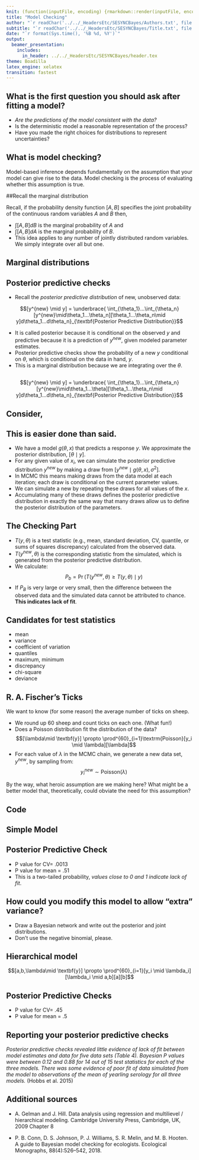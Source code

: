 ```yaml
---
knit: (function(inputFile, encoding) {rmarkdown::render(inputFile, encoding = encoding, output_dir = "../../content/lectures/")})
title: "Model Checking"
author: "`r readChar('../../_HeadersEtc/SESYNCBayes/Authors.txt', file.info('../../_HeadersEtc/SESYNCBayes/Authors.txt')$size)`"
subtitle: "`r readChar('../../_HeadersEtc/SESYNCBayes/Title.txt', file.info('../../_HeadersEtc/SESYNCBayes/Title.txt')$size)`"
date: "`r format(Sys.time(), '%B %d, %Y')`"
output: 
  beamer_presentation:
    includes:
      in_header: ../../_HeadersEtc/SESYNCBayes/header.tex
theme: Boadilla
latex_engine: xelatex
transition: fastest
---
```


## What is the first question you should ask after fitting a model? 

- _Are the predictions of the model consistent with the data?_
- Is the deterministic model a reasonable representation of the process?
- Have you made the right choices for distributions to represent uncertainties?

\centerline{\includegraphics[height=2in]{../../_Graphics/dist1.png}}

## What is model checking?

Model-based inference depends fundamentally on the assumption that your model can give rise to the data.  Model checking is the process of evaluating whether this assumption is true.

##Recall the marginal distribution

Recall, if the probability density function $[A,B]$ specifies the joint probability of the continuous random variables $A$ and $B$ then,

- $\int [A,B]dB$ is the marginal probability of $A$ and 
- $\int [A,B]dA$ is the marginal probability of $B$.
- This idea applies to any number of jointly distributed random variables. We simply integrate over all but one.

## Marginal distributions

\centerline{\includegraphics[height=3in]{../../_Graphics/marginals.png}}

## Posterior predictive checks

- Recall the *posterior predictive distribution* of new, unobserved data:

$$[y^{new} \mid y] = \underbrace{ \int_{\theta_1}...\int_{\theta_n}[y^{new}\mid\theta_1...\theta_n][\theta_1...\theta_n\mid y]d\theta_1...d\theta_n}_{\textbf{Posterior Predictive Distribution}}$$

 - It is called posterior because it is conditional on the observed $y$ and predictive because it is a prediction of $y^{new}$, given modeled parameter estimates. 
- Posterior predictive checks show the probability of a new $y$ conditional on $\theta$, which is conditional on the data in hand, $y$. 
- This is a marginal distribution because we are integrating over the $\theta$.

##
$$[y^{new} \mid y] = \underbrace{ \int_{\theta_1}...\int_{\theta_n}[y^{new}\mid\theta_1...\theta][\theta_1...\theta_n\mid y]d\theta_1...d\theta_n}_{\textbf{Posterior Predictive Distribution}}$$
\bigskip
\bigskip
<!-- \center Can you derive this equation using the rules of probability? -->


## Consider,

\begin{align}
\mu_i &= g(\theta_1,\theta_2,\theta_3,\mathbf{x}_i)\\
y_i &\sim \textrm{normal}(\mu_i,\sigma^2)
\end{align}

## 

\centerline{\includegraphics[height=3in]{../../_Graphics/hhbox.png}}

## This is easier done than said.

- We have a model $g(\theta,x)$ that predicts a response $y$. We approximate the posterior distribution, $[\theta \mid y]$.
- For any given value of $x_i$, we can simulate the posterior predictive distribution $y^{new}$ by making a draw from $[y^{new} \mid g(\theta,x),\sigma^2]$. 
- In MCMC this means making draws from the data model at each iteration; each draw is conditional on the current parameter values.  
- We can simulate a new  by repeating these draws for all values of the $x$.
- Accumulating many of these draws defines the posterior predictive distribution in exactly the same way that many draws allow us to define the posterior distribution of the parameters.

## 

\centerline{\includegraphics[height=3in]{../../_Graphics/mod1.png}}

## The Checking Part

- $T (y,\theta)$ is a test statistic (e.g., mean, standard deviation, CV, quantile, or sums of squares discrepancy) calculated from the observed data.
- $T (y^{new},\theta)$ is the corresponding statistic from the simulated, which is generated  from the posterior predictive distribution. 
- We calculate:$$P_b=\Pr(T(y^{new},\theta)\geq T(y,\theta)\mid y)$$
- If $P_B$ is very large or very small, then the difference between the observed data and the simulated data cannot be attributed to chance. **This indicates lack of fit**.

## Candidates for test statistics

- mean
- variance
- coefficient of variation
- quantiles
- maximum, minimum
- discrepancy
- chi-square
- deviance

## R. A. Fischer’s Ticks

We want to know (for some reason) the average number of ticks on sheep. 

- We round up 60 sheep and count ticks on each one. (What fun!) 
- Does a Poisson distribution fit the distribution of the data? $$[\lambda\mid \textbf{y}] \propto \prod^{60}_{i=1}\textrm{Poisson}[y_i \mid \lambda][\lambda]$$
- For each value of $\lambda$ in the MCMC chain, we generate a new data set, $y^{new}$, by sampling from: $$y^{new}_i \sim \textrm{Poisson}(\lambda)$$


By the way, what heroic assumption are we making here? What might be a better model that, theoretically, could obviate the need for this assumption?

## Code

\centerline{\includegraphics[height=3in]{../../_Graphics/mod2.png}}

## Simple Model

\centerline{\includegraphics[height=3in]{../../_Graphics/simpleMod.png}}

## Posterior Predictive Check

\centerline{\includegraphics[height=2in]{../../_Graphics/ppc1.pdf}}

- P value for CV= .0013 
- P value for mean = .51
- This is a two-tailed probability, _values close to 0 and 1 indicate lack of fit_.

## How could you modify this model to allow “extra” variance? 

- Draw a Bayesian network and write out the posterior and joint distributions. 
- Don't use the negative binomial, please.

## Hierarchical model

$$[a,b,\lambda\mid \textbf{y}] \propto \prod^{60}_{i=1}[y_i \mid \lambda_i][\lambda_i \mid a,b][a][b]$$

##

\centerline{\includegraphics[height=3in]{../../_Graphics/hierMod.png}}

##

\centerline{\includegraphics[height=3in]{../../_Graphics/hist2.png}}

## Posterior Predictive Checks

\centerline{\includegraphics[height=2in]{../../_Graphics/cloud.png}}
- P value for CV= .45 
- P value for mean = .5

## Reporting your posterior predictive checks

_Posterior predictive checks revealed little evidence of lack of fit between model estimates and data for five data sets (Table 4). Bayesian P values were between 0.12 and 0.88 for 14 out of 15 test statistics for each of the three models. There was some evidence of poor fit of data simulated from the model to observations of the mean of yearling serology for all three models._ (Hobbs et al. 2015)

##

\centerline{\includegraphics[height=3in]{../../_Graphics/ppcHobbs.png}}

## Additional sources

* A. Gelman and J. Hill. Data analysis using regression and multilievel / hierarchical modeling. Cambridge University Press, Cambridge, UK, 2009 Chapter 8

* P. B. Conn, D. S. Johnson, P. J. Williams, S. R. Melin, and M. B. Hooten. A guide to Bayesian model checking for ecologists. Ecological Monographs, 88(4):526–542, 2018.

